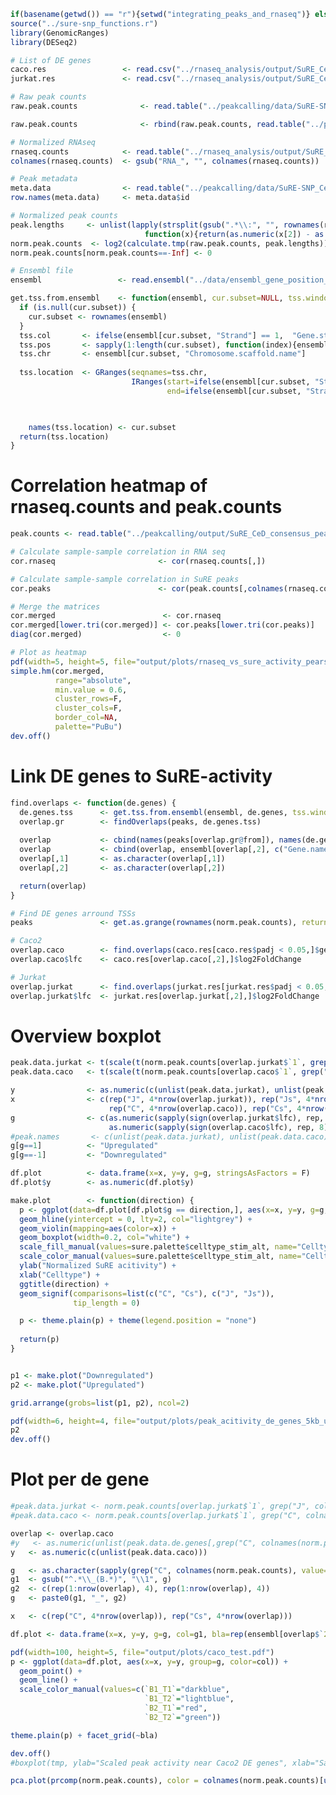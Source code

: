 ```r
if(basename(getwd()) == "r"){setwd("integrating_peaks_and_rnaseq")} else {setwd("../integrating_peaks_and_rnaseq")}
source("../sure-snp_functions.r")
library(GenomicRanges)
library(DESeq2)

# List of DE genes
caco.res                 <- read.csv("../rnaseq_analysis/output/SuRE_CeD_caco2_deseq2_results.csv", row.names=1, stringsAsFactors = F)
jurkat.res               <- read.csv("../rnaseq_analysis/output/SuRE_CeD_jurkat_deseq2_results.csv", row.names=1, stringsAsFactors = F)

# Raw peak counts
raw.peak.counts              <- read.table("../peakcalling/data/SuRE-SNP_CeD_x3_filtered.countMatrix", stringsAsFactors = F, header=T, row.names = 1)

raw.peak.counts              <- rbind(raw.peak.counts, read.table("../peakcalling/data/SuRE-SNP_GW_x4_ipcr25_filtered.countMatrix", stringsAsFactors = F, header=T, row.names = 1))

# Normalized RNAseq
rnaseq.counts            <- read.table("../rnaseq_analysis/output/SuRE_CeD_celline_gene_expression_vst_normalized.tsv", stringsAsFactors = F)
colnames(rnaseq.counts)  <- gsub("RNA_", "", colnames(rnaseq.counts))

# Peak metadata
meta.data                <- read.table("../peakcalling/data/SuRE-SNP_CeD_x3_filtered.samplesheet", stringsAsFactors = F, header=T)
row.names(meta.data)     <- meta.data$id

# Normalized peak counts
peak.lengths     <- unlist(lapply(strsplit(gsub(".*\\:", "", rownames(raw.peak.counts)), "-"),
                              function(x){return(as.numeric(x[2]) - as.numeric(x[1]))})) / 1000
norm.peak.counts  <- log2(calculate.tmp(raw.peak.counts, peak.lengths))
norm.peak.counts[norm.peak.counts==-Inf] <- 0

# Ensembl file
ensembl                 <- read.ensembl("../data/ensembl_gene_position_b37_v100.txt", clean.biotypes = T)

get.tss.from.ensembl    <- function(ensembl, cur.subset=NULL, tss.window=5000) {
  if (is.null(cur.subset)) {
    cur.subset <- rownames(ensembl)
  }
  tss.col       <- ifelse(ensembl[cur.subset, "Strand"] == 1,  "Gene.start..bp.", "Gene.end..bp.")
  tss.pos       <- sapply(1:length(cur.subset), function(index){ensembl[cur.subset[index], tss.col[index]]})
  tss.chr       <- ensembl[cur.subset, "Chromosome.scaffold.name"]
  
  tss.location  <- GRanges(seqnames=tss.chr,
                           IRanges(start=ifelse(ensembl[cur.subset, "Strand"] == 1, tss.pos - tss.window, tss.pos),
                                   end=ifelse(ensembl[cur.subset, "Strand"] == 1, tss.pos, tss.pos + tss.window)))
  


    names(tss.location) <- cur.subset
  return(tss.location)
}
```

# Correlation heatmap of rnaseq.counts and peak.counts
```r
peak.counts <- read.table("../peakcalling/output/SuRE_CeD_consensus_peaks_x3_vst_normalized_count_matrix_technicals_merged.tsv")

# Calculate sample-sample correlation in RNA seq
cor.rnaseq                       <- cor(rnaseq.counts[,])

# Calculate sample-sample correlation in SuRE peaks
cor.peaks                        <- cor(peak.counts[,colnames(rnaseq.counts)])

# Merge the matrices
cor.merged                        <- cor.rnaseq
cor.merged[lower.tri(cor.merged)] <- cor.peaks[lower.tri(cor.peaks)]
diag(cor.merged)                  <- 0

# Plot as heatmap
pdf(width=5, height=5, file="output/plots/rnaseq_vs_sure_activity_pearson_correlation.pdf", paper="a4")
simple.hm(cor.merged,
          range="absolute",
          min.value = 0.6,
          cluster_rows=F,
          cluster_cols=F,
          border_col=NA,
          palette="PuBu")
dev.off()
```

# Link DE genes to SuRE-activity
```r
find.overlaps <- function(de.genes) {
  de.genes.tss      <- get.tss.from.ensembl(ensembl, de.genes, tss.window = 5000)
  overlap.gr        <- findOverlaps(peaks, de.genes.tss)
  
  overlap           <- cbind(names(peaks[overlap.gr@from]), names(de.genes.tss[overlap.gr@to]))
  overlap           <- cbind(overlap, ensembl[overlap[,2], c("Gene.name", "Gene.type")])
  overlap[,1]       <- as.character(overlap[,1])
  overlap[,2]       <- as.character(overlap[,2])

  return(overlap)
}

# Find DE genes arround TSSs
peaks               <- get.as.grange(rownames(norm.peak.counts), return.as.grange = T)

# Caco2
overlap.caco        <- find.overlaps(caco.res[caco.res$padj < 0.05,]$gene)
overlap.caco$lfc    <- caco.res[overlap.caco[,2],]$log2FoldChange

# Jurkat
overlap.jurkat      <- find.overlaps(jurkat.res[jurkat.res$padj < 0.05,]$gene)
overlap.jurkat$lfc  <- jurkat.res[overlap.jurkat[,2],]$log2FoldChange
```

# Overview boxplot
```r
peak.data.jurkat <- t(scale(t(norm.peak.counts[overlap.jurkat$`1`, grep("J", colnames(norm.peak.counts), value=T)])))
peak.data.caco   <- t(scale(t(norm.peak.counts[overlap.caco$`1`, grep("C", colnames(norm.peak.counts), value=T)])))

y                <- as.numeric(c(unlist(peak.data.jurkat), unlist(peak.data.caco)))
x                <- c(rep("J", 4*nrow(overlap.jurkat)), rep("Js", 4*nrow(overlap.jurkat)),
                      rep("C", 4*nrow(overlap.caco)), rep("Cs", 4*nrow(overlap.caco)))
g                <- c(as.numeric(sapply(sign(overlap.jurkat$lfc), rep, 8)),
                      as.numeric(sapply(sign(overlap.caco$lfc), rep, 8)))
#peak.names       <- c(unlist(peak.data.jurkat), unlist(peak.data.caco))
g[g==1]          <- "Upregulated"
g[g==-1]         <- "Downregulated"

df.plot          <- data.frame(x=x, y=y, g=g, stringsAsFactors = F)
df.plot$y        <- as.numeric(df.plot$y)

make.plot        <- function(direction) {
  p <- ggplot(data=df.plot[df.plot$g == direction,], aes(x=x, y=y, g=g, fill=x)) +
  geom_hline(yintercept = 0, lty=2, col="lightgrey") +
  geom_violin(mapping=aes(color=x)) +
  geom_boxplot(width=0.2, col="white") +
  scale_fill_manual(values=sure.palette$celltype_stim_alt, name="Celltype") +
  scale_color_manual(values=sure.palette$celltype_stim_alt, name="Celltype") +
  ylab("Normalized SuRE acitivity") +
  xlab("Celltype") +
  ggtitle(direction) +
  geom_signif(comparisons=list(c("C", "Cs"), c("J", "Js")),
              tip_length = 0)

  p <- theme.plain(p) + theme(legend.position = "none")
  
  return(p)
}


p1 <- make.plot("Downregulated")
p2 <- make.plot("Upregulated")

grid.arrange(grobs=list(p1, p2), ncol=2)

pdf(width=6, height=4, file="output/plots/peak_acitivity_de_genes_5kb_upstream.pdf")
p2
dev.off()

```


# Plot per de gene
```r
#peak.data.jurkat <- norm.peak.counts[overlap.jurkat$`1`, grep("J", colnames(norm.peak.counts), value=T)]
#peak.data.caco <- norm.peak.counts[overlap.jurkat$`1`, grep("C", colnames(norm.peak.counts), value=T)]

overlap <- overlap.caco
#y   <- as.numeric(unlist(peak.data.de.genes[,grep("C", colnames(norm.peak.counts), value=T)]))
y   <- as.numeric(c(unlist(peak.data.caco)))

g   <- as.character(sapply(grep("C", colnames(norm.peak.counts), value=T), rep, times=nrow(overlap)))
g1  <- gsub("^.*\\_(B.*)", "\\1", g)
g2  <- c(rep(1:nrow(overlap), 4), rep(1:nrow(overlap), 4))
g   <- paste0(g1, "_", g2) 

x   <- c(rep("C", 4*nrow(overlap)), rep("Cs", 4*nrow(overlap)))

df.plot <- data.frame(x=x, y=y, g=g, col=g1, bla=rep(ensembl[overlap$`2`,]$Gene.name, 8))

pdf(width=100, height=5, file="output/plots/caco_test.pdf")
p <- ggplot(data=df.plot, aes(x=x, y=y, group=g, color=col)) +
  geom_point() + 
  geom_line() +
  scale_color_manual(values=c(`B1_T1`="darkblue",
                              `B1_T2`="lightblue", 
                              `B2_T1`="red",
                              `B2_T2`="green"))

theme.plain(p) + facet_grid(~bla)

dev.off()
#boxplot(tmp, ylab="Scaled peak activity near Caco2 DE genes", xlab="Samples")
```







```r
pca.plot(prcomp(norm.peak.counts), color = colnames(norm.peak.counts)[unlist(apply(norm.peak.counts, 1, function(x){return(which(x == max(x))[1])}))])
```

